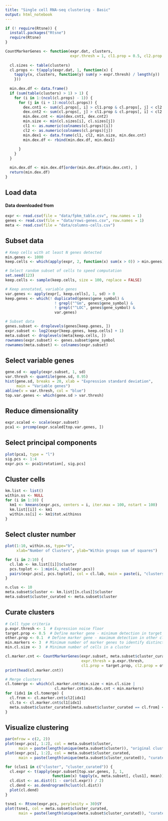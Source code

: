 ```yaml
---
title: "Single cell RNA-seq clustering - Basic"
output: html_notebook
---
```



```r
if (! require(Rtsne)) {
  install.packages("Rtsne")
  require(Rtsne)
}

CountMarkerGenes <- function(expr.dat, clusters, 
                             expr.thresh = 1, cl1.prop = 0.5, cl2.prop = 0.1) {
  
  cl.sizes <- table(clusters)
  cl.props <- t(apply(expr.dat, 1, function(x) {
    tapply(x, clusters, function(y) sum(y > expr.thresh) / length(y))
    }))
  
  min.dex.df <- data.frame()
  if (sum(table(clusters) > 1) > 1) {
    for (i in 1:(ncol(cl.props) - 1)) {
      for (j in (i + 1):ncol(cl.props)) {
        dex.cnt1 <- sum(cl.props[, i] > cl1.prop & cl.props[, j] < cl2.prop)
        dex.cnt2 <- sum(cl.props[, j] > cl1.prop & cl.props[, i] < cl2.prop)
        min.dex.cnt <- min(dex.cnt1, dex.cnt2)
        min.size <- min(cl.sizes[i], cl.sizes[j])
        cl1 <- as.numeric(colnames(cl.props)[i])
        cl2 <- as.numeric(colnames(cl.props)[j])
        min.dex1 <- data.frame(cl1, cl2, min.size, min.dex.cnt)
        min.dex.df <- rbind(min.dex.df, min.dex1)
                            
      }
    }
  }

  min.dex.df <- min.dex.df[order(min.dex.df$min.dex.cnt), ]
  return(min.dex.df)
}

```

## Load data
#### Data downloaded from 
```r
expr <- read.csv(file = "data/fpkm_table.csv", row.names = 1)
genes <- read.csv(file = "data/rows-genes.csv", row.names = 1)
meta <- read.csv(file = "data/columns-cells.csv")

```

## Subset data
```r
# Keep cells with at least N genes detected
min.genes <- 1000
keep.cells <- which(apply(expr, 2, function(x) sum(x > 0)) > min.genes)

# Select random subset of cells to speed computation
set.seed(123)
keep.cells <- sample(keep.cells, size = 100, replace = FALSE)

# Keep annotated, variable genes
var.genes <- apply(expr[, keep.cells], 1, sd) > 0
keep.genes <- which(! duplicated(genes$gene_symbol) & 
                      ! grepl("^Gm", genes$gene_symbol) &
                      ! grepl("^LOC", genes$gene_symbol) &
                      var.genes)

# Subset data
genes.subset <- droplevels(genes[keep.genes, ])
expr.subset <- log2(expr[keep.genes, keep.cells] + 1)
meta.subset <- droplevels(meta[keep.cells, ])
rownames(expr.subset) <- genes.subset$gene_symbol
rownames(meta.subset) <- colnames(expr.subset)

```

## Select variable genes
```r
gene.sd <- apply(expr.subset, 1, sd)
var.thresh <- quantile(gene.sd, 0.95)
hist(gene.sd, breaks = 20, xlab = "Expression standard deviation", 
     main = "Variable genes")
abline(v = var.thresh, col = "blue")
top.var.genes <- which(gene.sd > var.thresh)

```

## Reduce dimensionality
```r
expr.scaled <- scale(expr.subset)
pca1 <- prcomp(expr.scaled[top.var.genes, ])

```

## Select principal components
```r
plot(pca1, type = "l")
sig.pcs <- 1:4
expr.pcs <- pca1$rotation[, sig.pcs]

```

## Cluster cells
```r
km.list <- list()
within.ss <- NULL
for (i in 1:10) {
  km1 <- kmeans(expr.pcs, centers = i, iter.max = 100, nstart = 100)
  km.list[[i]] <- km1
  within.ss[i] <- km1$tot.withinss
}

```

## Select cluster number
```r
plot(1:10, within.ss, type="b",
     xlab="Number of Clusters", ylab="Within groups sum of squares")

for (i in 2:10) {
  cl.lab <- km.list[[i]]$cluster
  pcs.toplot <- 1:min(4, ncol(expr.pcs))
  pairs(expr.pcs[, pcs.toplot], col = cl.lab, main = paste(i, "clusters"))
}

n.clus <- 10
meta.subset$cluster <- km.list[[n.clus]]$cluster
meta.subset$cluster_curated <- meta.subset$cluster

```

## Curate clusters
```r
# Cell type criteria
p.expr.thresh <- 1  # Expression noise floor
target.prop <- 0.5  # Define marker gene - minimum detection in target cluster
other.prop <- 0.1  # Define marker gene - maximum detection in other clusters
min.markers <- 3  # Minimum number of marker genes to identify distinct cell type
min.cl.size <- 3  # Minimum number of cells in a cluster

cl.marker.cnt <- CountMarkerGenes(expr.subset, meta.subset$cluster_curated,
                                  expr.thresh = p.expr.thresh,
                                  cl1.prop = target.prop, cl2.prop = other.prop)
print(head(cl.marker.cnt))

# Merge clusters
cl.tomerge <- which(cl.marker.cnt$min.size < min.cl.size |
                      cl.marker.cnt$min.dex.cnt < min.markers)
for (idx1 in cl.tomerge) {
  cl.from <- cl.marker.cnt$cl2[idx1]
  cl.to <- cl.marker.cnt$cl1[idx1]
  meta.subset$cluster_curated[meta.subset$cluster_curated == cl.from] <- cl.to
}

```


## Visualize clustering
```r
par(mfrow = c(2, 2))
plot(expr.pcs[, 1:2], col = meta.subset$cluster, 
      main = paste(length(unique(meta.subset$cluster)), "original clusters"))
plot(expr.pcs[, 1:2], col = meta.subset$cluster_curated, 
      main = paste(length(unique(meta.subset$cluster_curated)), "curated clusters"))

for (clus1 in c("cluster", "cluster_curated")) {
  cl.expr <- t(apply(expr.subset[top.var.genes, ], 1, 
                     function(x) tapply(x, meta.subset[, clus1], mean)))
  cl.dist <- as.dist((1 - cor(cl.expr)) / 2)
  cl.dend <- as.dendrogram(hclust(cl.dist))
  plot(cl.dend)
}

tsne1 <- Rtsne(expr.pcs, perplexity = 30)$Y
plot(tsne1, col = meta.subset$cluster_curated, 
      main = paste(length(unique(meta.subset$cluster_curated)), "curated clusters"))


```
